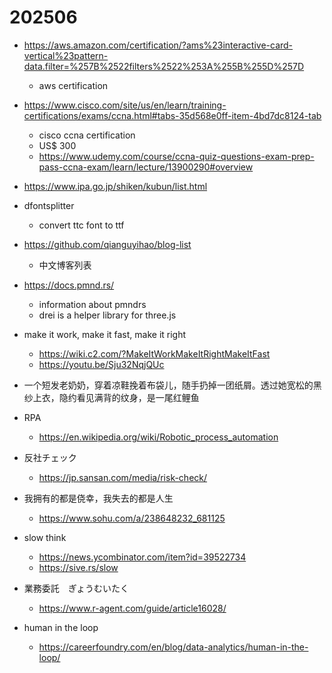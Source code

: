 # 202506

- https://aws.amazon.com/certification/?ams%23interactive-card-vertical%23pattern-data.filter=%257B%2522filters%2522%253A%255B%255D%257D
  - aws certification

- https://www.cisco.com/site/us/en/learn/training-certifications/exams/ccna.html#tabs-35d568e0ff-item-4bd7dc8124-tab
  - cisco ccna certification
  - US$ 300
  - https://www.udemy.com/course/ccna-quiz-questions-exam-prep-pass-ccna-exam/learn/lecture/13900290#overview

- https://www.ipa.go.jp/shiken/kubun/list.html
- dfontsplitter
  - convert ttc font to ttf

- https://github.com/qianguyihao/blog-list
  - 中文博客列表  

- https://docs.pmnd.rs/
  - information about pmndrs
  - drei is a helper library for three.js

- make it work, make it fast, make it right
  - https://wiki.c2.com/?MakeItWorkMakeItRightMakeItFast
  - https://youtu.be/Sju32NqjQUc

- 一个短发老奶奶，穿着凉鞋挽着布袋儿，随手扔掉一团纸屑。透过她宽松的黑纱上衣，隐约看见满背的纹身，是一尾红鲤鱼

- RPA
  - https://en.wikipedia.org/wiki/Robotic_process_automation

- 反社チェック
  - https://jp.sansan.com/media/risk-check/

- 我拥有的都是侥幸，我失去的都是人生
  - https://www.sohu.com/a/238648232_681125

- slow think
  - https://news.ycombinator.com/item?id=39522734
  - https://sive.rs/slow

- 業務委託　ぎょうむいたく
  - https://www.r-agent.com/guide/article16028/

- human in the loop
  - https://careerfoundry.com/en/blog/data-analytics/human-in-the-loop/

